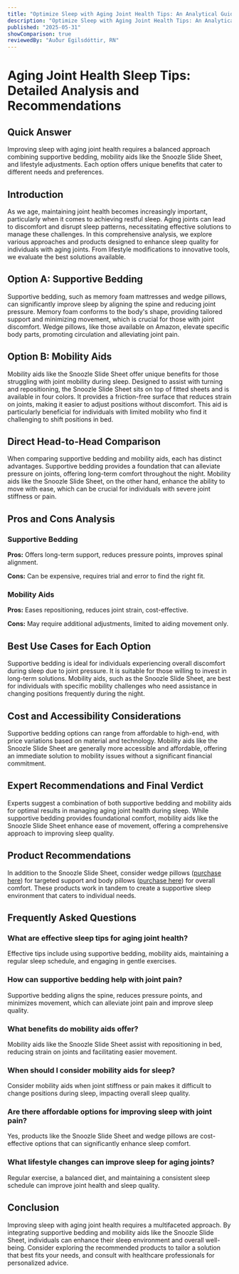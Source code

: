 ```yaml
---
title: "Optimize Sleep with Aging Joint Health Tips: An Analytical Guide"
description: "Optimize Sleep with Aging Joint Health Tips: An Analytical Guide"
published: "2025-05-31"
showComparison: true
reviewedBy: "Auður Egilsdóttir, RN"
---
```

<h1>Aging Joint Health Sleep Tips: Detailed Analysis and Recommendations</h1>

<h2>Quick Answer</h2>
<p>Improving sleep with aging joint health requires a balanced approach combining supportive bedding, mobility aids like the Snoozle Slide Sheet, and lifestyle adjustments. Each option offers unique benefits that cater to different needs and preferences.</p>

<h2>Introduction</h2>
<p>As we age, maintaining joint health becomes increasingly important, particularly when it comes to achieving restful sleep. Aging joints can lead to discomfort and disrupt sleep patterns, necessitating effective solutions to manage these challenges. In this comprehensive analysis, we explore various approaches and products designed to enhance sleep quality for individuals with aging joints. From lifestyle modifications to innovative tools, we evaluate the best solutions available.</p>

<h2>Option A: Supportive Bedding</h2>
<p>Supportive bedding, such as memory foam mattresses and wedge pillows, can significantly improve sleep by aligning the spine and reducing joint pressure. Memory foam conforms to the body's shape, providing tailored support and minimizing movement, which is crucial for those with joint discomfort. Wedge pillows, like those available on Amazon, elevate specific body parts, promoting circulation and alleviating joint pain.</p>

<h2>Option B: Mobility Aids</h2>
<p>Mobility aids like the Snoozle Slide Sheet offer unique benefits for those struggling with joint mobility during sleep. Designed to assist with turning and repositioning, the Snoozle Slide Sheet sits on top of fitted sheets and is available in four colors. It provides a friction-free surface that reduces strain on joints, making it easier to adjust positions without discomfort. This aid is particularly beneficial for individuals with limited mobility who find it challenging to shift positions in bed.</p>

<h2>Direct Head-to-Head Comparison</h2>
<p>When comparing supportive bedding and mobility aids, each has distinct advantages. Supportive bedding provides a foundation that can alleviate pressure on joints, offering long-term comfort throughout the night. Mobility aids like the Snoozle Slide Sheet, on the other hand, enhance the ability to move with ease, which can be crucial for individuals with severe joint stiffness or pain.</p>

<h2>Pros and Cons Analysis</h2>
<h3>Supportive Bedding</h3>
<p><strong>Pros:</strong> Offers long-term support, reduces pressure points, improves spinal alignment.</p>
<p><strong>Cons:</strong> Can be expensive, requires trial and error to find the right fit.</p>

<h3>Mobility Aids</h3>
<p><strong>Pros:</strong> Eases repositioning, reduces joint strain, cost-effective.</p>
<p><strong>Cons:</strong> May require additional adjustments, limited to aiding movement only.</p>

<h2>Best Use Cases for Each Option</h2>
<p>Supportive bedding is ideal for individuals experiencing overall discomfort during sleep due to joint pressure. It is suitable for those willing to invest in long-term solutions. Mobility aids, such as the Snoozle Slide Sheet, are best for individuals with specific mobility challenges who need assistance in changing positions frequently during the night.</p>

<h2>Cost and Accessibility Considerations</h2>
<p>Supportive bedding options can range from affordable to high-end, with price variations based on material and technology. Mobility aids like the Snoozle Slide Sheet are generally more accessible and affordable, offering an immediate solution to mobility issues without a significant financial commitment.</p>

<h2>Expert Recommendations and Final Verdict</h2>
<p>Experts suggest a combination of both supportive bedding and mobility aids for optimal results in managing aging joint health during sleep. While supportive bedding provides foundational comfort, mobility aids like the Snoozle Slide Sheet enhance ease of movement, offering a comprehensive approach to improving sleep quality.</p>

<h2>Product Recommendations</h2>
<p>In addition to the Snoozle Slide Sheet, consider wedge pillows (<a href="https://amzn.to/3FhMB4a">purchase here</a>) for targeted support and body pillows (<a href="https://amzn.to/4jn3rfZ">purchase here</a>) for overall comfort. These products work in tandem to create a supportive sleep environment that caters to individual needs.</p>

<h2>Frequently Asked Questions</h2>

<script type="application/ld+json">
{
  "@context": "https://schema.org",
  "@type": "FAQPage",
  "mainEntity": [
    {
      "@type": "Question",
      "name": "What are effective sleep tips for aging joint health?",
      "acceptedAnswer": {
        "@type": "Answer",
        "text": "Effective tips include using supportive bedding, mobility aids, maintaining a regular sleep schedule, and engaging in gentle exercises."
      }
    },
    {
      "@type": "Question",
      "name": "How can supportive bedding help with joint pain?",
      "acceptedAnswer": {
        "@type": "Answer",
        "text": "Supportive bedding aligns the spine, reduces pressure points, and minimizes movement, which can alleviate joint pain and improve sleep quality."
      }
    },
    {
      "@type": "Question",
      "name": "What benefits do mobility aids offer?",
      "acceptedAnswer": {
        "@type": "Answer",
        "text": "Mobility aids like the Snoozle Slide Sheet assist with repositioning in bed, reducing strain on joints and facilitating easier movement."
      }
    },
    {
      "@type": "Question",
      "name": "When should I consider mobility aids for sleep?",
      "acceptedAnswer": {
        "@type": "Answer",
        "text": "Consider mobility aids when joint stiffness or pain makes it difficult to change positions during sleep, impacting overall sleep quality."
      }
    },
    {
      "@type": "Question",
      "name": "Are there affordable options for improving sleep with joint pain?",
      "acceptedAnswer": {
        "@type": "Answer",
        "text": "Yes, products like the Snoozle Slide Sheet and wedge pillows are cost-effective options that can significantly enhance sleep comfort."
      }
    },
    {
      "@type": "Question",
      "name": "What lifestyle changes can improve sleep for aging joints?",
      "acceptedAnswer": {
        "@type": "Answer",
        "text": "Regular exercise, a balanced diet, and maintaining a consistent sleep schedule can improve joint health and sleep quality."
      }
    }
  ]
}
</script>

<div class="faq-content">
<h3>What are effective sleep tips for aging joint health?</h3>
<p>Effective tips include using supportive bedding, mobility aids, maintaining a regular sleep schedule, and engaging in gentle exercises.</p>
<h3>How can supportive bedding help with joint pain?</h3>
<p>Supportive bedding aligns the spine, reduces pressure points, and minimizes movement, which can alleviate joint pain and improve sleep quality.</p>
<h3>What benefits do mobility aids offer?</h3>
<p>Mobility aids like the Snoozle Slide Sheet assist with repositioning in bed, reducing strain on joints and facilitating easier movement.</p>
<h3>When should I consider mobility aids for sleep?</h3>
<p>Consider mobility aids when joint stiffness or pain makes it difficult to change positions during sleep, impacting overall sleep quality.</p>
<h3>Are there affordable options for improving sleep with joint pain?</h3>
<p>Yes, products like the Snoozle Slide Sheet and wedge pillows are cost-effective options that can significantly enhance sleep comfort.</p>
<h3>What lifestyle changes can improve sleep for aging joints?</h3>
<p>Regular exercise, a balanced diet, and maintaining a consistent sleep schedule can improve joint health and sleep quality.</p>
</div>

<h2>Conclusion</h2>
<p>Improving sleep with aging joint health requires a multifaceted approach. By integrating supportive bedding and mobility aids like the Snoozle Slide Sheet, individuals can enhance their sleep environment and overall well-being. Consider exploring the recommended products to tailor a solution that best fits your needs, and consult with healthcare professionals for personalized advice.</p>
